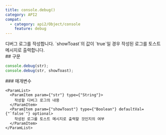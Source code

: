 ```yaml
---
title: console.debug()
category: API2
compat:
  - category: api2/Object/console
    feature: debug
---
```


<Section>
  디버그 로그를 작성합니다. `showToast`의 값이 `true`일 경우 작성된 로그를 토스트 메시지로 출력합니다.
</Section>
<Section>
  ## 구문

  ~~~js
  console.debug(str);
  console.debug(str, showToast);
  ~~~

  <Section>
    ### 매개변수

    <ParamList>
      <ParamItem param={"str"} type={"String"}>
        작성할 디버그 로그의 내용
      </ParamItem>
      <ParamItem param={"showToast"} type={"Boolean"} defaultVal={"`false`"} optional>
        작성된 로그를 토스트 메시지로 출력할 것인지의 여부
      </ParamItem>
    </ParamList>
  </Section>
</Section>